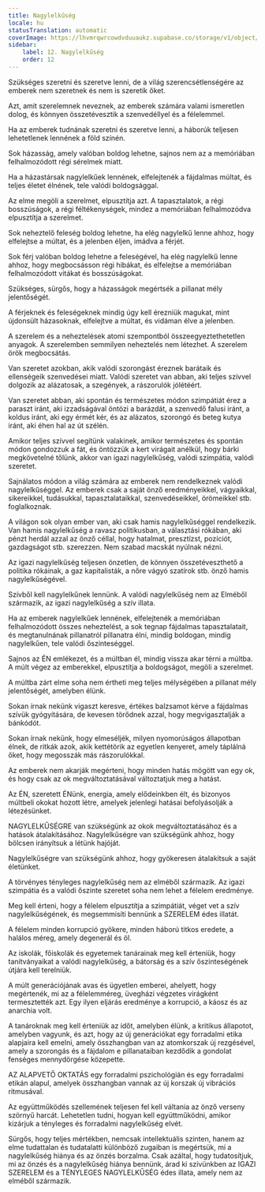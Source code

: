 ```yaml
---
title: Nagylelkűség
locale: hu
statusTranslation: automatic
coverImage: https://lhvmrqwrcowdvduuaukz.supabase.co/storage/v1/object/public/strapi-uploads/small_cover-educacion-fundamental.webp-2d51a7828a2b1309555be27f7e2a61a0.webp
sidebar:
    label: 12. Nagylelkűség
    order: 12
---
```

Szükséges szeretni és szeretve lenni, de a világ szerencsétlenségére az emberek nem szeretnek és nem is szeretik őket.

Azt, amit szerelemnek neveznek, az emberek számára valami ismeretlen dolog, és könnyen összetévesztik a szenvedéllyel és a félelemmel.

Ha az emberek tudnának szeretni és szeretve lenni, a háborúk teljesen lehetetlenek lennének a föld színén.

Sok házasság, amely valóban boldog lehetne, sajnos nem az a memóriában felhalmozódott régi sérelmek miatt.

Ha a házastársak nagylelkűek lennének, elfelejtenék a fájdalmas múltat, és teljes életet élnének, tele valódi boldogsággal.

Az elme megöli a szerelmet, elpusztítja azt. A tapasztalatok, a régi bosszúságok, a régi féltékenységek, mindez a memóriában felhalmozódva elpusztítja a szerelmet.

Sok neheztelő feleség boldog lehetne, ha elég nagylelkű lenne ahhoz, hogy elfelejtse a múltat, és a jelenben éljen, imádva a férjét.

Sok férj valóban boldog lehetne a feleségével, ha elég nagylelkű lenne ahhoz, hogy megbocsásson régi hibákat, és elfelejtse a memóriában felhalmozódott vitákat és bosszúságokat.

Szükséges, sürgős, hogy a házasságok megértsék a pillanat mély jelentőségét.

A férjeknek és feleségeknek mindig úgy kell érezniük magukat, mint újdonsült házasoknak, elfelejtve a múltat, és vidáman élve a jelenben.

A szerelem és a neheztelések atomi szempontból összeegyeztethetetlen anyagok. A szerelemben semmilyen neheztelés nem létezhet. A szerelem örök megbocsátás.

Van szeretet azokban, akik valódi szorongást éreznek barátaik és ellenségeik szenvedései miatt. Valódi szeretet van abban, aki teljes szívvel dolgozik az alázatosak, a szegények, a rászorulók jólétéért.

Van szeretet abban, aki spontán és természetes módon szimpátiát érez a paraszt iránt, aki izzadságával öntözi a barázdát, a szenvedő falusi iránt, a koldus iránt, aki egy érmét kér, és az alázatos, szorongó és beteg kutya iránt, aki éhen hal az út szélén.

Amikor teljes szívvel segítünk valakinek, amikor természetes és spontán módon gondozzuk a fát, és öntözzük a kert virágait anélkül, hogy bárki megkövetelné tőlünk, akkor van igazi nagylelkűség, valódi szimpátia, valódi szeretet.

Sajnálatos módon a világ számára az emberek nem rendelkeznek valódi nagylelkűséggel. Az emberek csak a saját önző eredményeikkel, vágyaikkal, sikereikkel, tudásukkal, tapasztalataikkal, szenvedéseikkel, örömeikkel stb. foglalkoznak.

A világon sok olyan ember van, aki csak hamis nagylelkűséggel rendelkezik. Van hamis nagylelkűség a ravasz politikusban, a választási rókában, aki pénzt herdál azzal az önző céllal, hogy hatalmat, presztízst, pozíciót, gazdagságot stb. szerezzen. Nem szabad macskát nyúlnak nézni.

Az igazi nagylelkűség teljesen önzetlen, de könnyen összetéveszthető a politika rókáinak, a gaz kapitalisták, a nőre vágyó szatírok stb. önző hamis nagylelkűségével.

Szívből kell nagylelkűnek lennünk. A valódi nagylelkűség nem az Elméből származik, az igazi nagylelkűség a szív illata.

Ha az emberek nagylelkűek lennének, elfelejtenék a memóriában felhalmozódott összes neheztelést, a sok tegnap fájdalmas tapasztalatait, és megtanulnának pillanatról pillanatra élni, mindig boldogan, mindig nagylelkűen, tele valódi őszinteséggel.

Sajnos az ÉN emlékezet, és a múltban él, mindig vissza akar térni a múltba. A múlt végez az emberekkel, elpusztítja a boldogságot, megöli a szerelmet.

A múltba zárt elme soha nem értheti meg teljes mélységében a pillanat mély jelentőségét, amelyben élünk.

Sokan írnak nekünk vigaszt keresve, értékes balzsamot kérve a fájdalmas szívük gyógyítására, de kevesen törődnek azzal, hogy megvigasztalják a bánkódót.

Sokan írnak nekünk, hogy elmeséljék, milyen nyomorúságos állapotban élnek, de ritkák azok, akik kettétörik az egyetlen kenyeret, amely táplálná őket, hogy megosszák más rászorulókkal.

Az emberek nem akarják megérteni, hogy minden hatás mögött van egy ok, és hogy csak az ok megváltoztatásával változtatjuk meg a hatást.

Az ÉN, szeretett ÉNünk, energia, amely elődeinkben élt, és bizonyos múltbeli okokat hozott létre, amelyek jelenlegi hatásai befolyásolják a létezésünket.

NAGYLELKŰSÉGRE van szükségünk az okok megváltoztatásához és a hatások átalakításához. Nagylelkűségre van szükségünk ahhoz, hogy bölcsen irányítsuk a létünk hajóját.

Nagylelkűségre van szükségünk ahhoz, hogy gyökeresen átalakítsuk a saját életünket.

A törvényes tényleges nagylelkűség nem az elméből származik. Az igazi szimpátia és a valódi őszinte szeretet soha nem lehet a félelem eredménye.

Meg kell érteni, hogy a félelem elpusztítja a szimpátiát, véget vet a szív nagylelkűségének, és megsemmisíti bennünk a SZERELEM édes illatát.

A félelem minden korrupció gyökere, minden háború titkos eredete, a halálos méreg, amely degenerál és öl.

Az iskolák, főiskolák és egyetemek tanárainak meg kell érteniük, hogy tanítványaikat a valódi nagylelkűség, a bátorság és a szív őszinteségének útjára kell terelniük.

A múlt generációjának avas és ügyetlen emberei, ahelyett, hogy megértenék, mi az a félelemméreg, üvegházi végzetes virágként termesztették azt. Egy ilyen eljárás eredménye a korrupció, a káosz és az anarchia volt.

A tanároknak meg kell érteniük az időt, amelyben élünk, a kritikus állapotot, amelyben vagyunk, és azt, hogy az új generációkat egy forradalmi etika alapjaira kell emelni, amely összhangban van az atomkorszak új rezgésével, amely a szorongás és a fájdalom e pillanataiban kezdődik a gondolat fenséges mennydörgése közepette.

AZ ALAPVETŐ OKTATÁS egy forradalmi pszichológián és egy forradalmi etikán alapul, amelyek összhangban vannak az új korszak új vibrációs ritmusával.

Az együttműködés szellemének teljesen fel kell váltania az önző verseny szörnyű harcát. Lehetetlen tudni, hogyan kell együttműködni, amikor kizárjuk a tényleges és forradalmi nagylelkűség elvét.

Sürgős, hogy teljes mértékben, nemcsak intellektuális szinten, hanem az elme tudattalan és tudatalatti különböző zugaiban is megértsük, mi a nagylelkűség hiánya és az önzés borzalma. Csak azáltal, hogy tudatosítjuk, mi az önzés és a nagylelkűség hiánya bennünk, árad ki szívünkben az IGAZI SZERELEM és a TÉNYLEGES NAGYLELKŰSÉG édes illata, amely nem az elméből származik.

